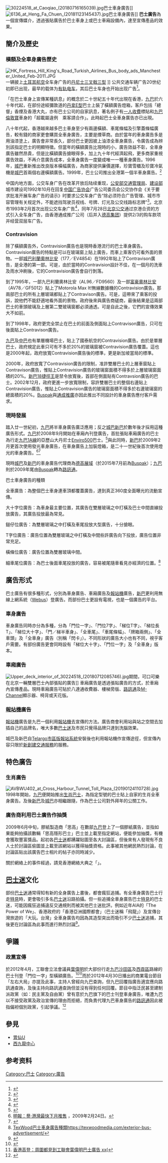 {{globalize/Hong Kong|time=2018-04-19T07:13:45+00:00}}
{{NoteTA
|G1=Transport
}}
[[File:30224518_at_Caoqiao_(20180716165039).jpg|thumb]]巴士車身廣告]]
[[File:6136_at_Heng_Fa_Chuen_(20181123145437).jpg|thumb]]巴士車身廣告]]
'''巴士廣告'''為一個宣傳媒介，透過張貼廣告於巴士車身上或巴士車廂設備內，達至宣傳產品的效果。

==簡介及歷史==
===橫額及全車身廣告歷史===
[[File:HK_Fortress_Hill_King's_Road_Turkish_Airlines_Bus_body_ads_Manchester_United_Feb-2011.JPG|thumb]]一辆披上[[土耳其航空|土耳其航空]]全车身广告的[[丹尼士三叉戟三型|丹尼士三叉戟三型]] ]]
公共交通车辆广告20世纪初即已出现，最早的载体为[[有轨电车|有轨电车]]，其后巴士车身也开始出现广告<ref>{{cite web|url=http://www.shtong.gov.cn/dfz_web/DFZ/Info?idnode=66247&tableName=userobject1a&id=61845|title=上海日用工业品商业志／第十二篇 广告商业／第二章 户外广告／第三节 公交车辆广告|publisher=[[上海市地方志办公室|上海市地方志办公室]]|accessdate=2020-03-15}}</ref>。

「在巴士車身上宣傳某種訊息」的概念於二十世紀五十年代出現在香港，[[九巴|九巴]]於六十年代起，在部份途經彌敦道的[[丹拿E型|丹拿E型]]巴士上裝了橫額廣告燈箱，客戶包括「總督」香煙及香港大丸，亦有巴士公司的自家訊息，著名例子有[[一人收費|一人收費]]標貼和[[九巴|九巴]][[丹拿／利蘭珍寶巴士#倫敦珍寶|倫敦寶]]車身的「超載屬違例　乘客請合作」。此時起巴士全車身廣告亦已出現。

八十年代起，香港越來越多巴士車身至少有兩邊橫額、車尾條幅及引擎蓋條幅廣告，較有錢的商家更會購買全車身廣告，主要是煙草商。由於當年的車身廣告多是用油漆塗上，廣告會非常長久，部份巴士更因披上油漆全車身廣告，令廣告成為辨別該指定巴士的明顯特徵。但當年的橫額廣告比現時的小，廣告效益不彰，全車身廣告雖然昂貴，但是比橫額廣告搶眼得多，加上九十年代經濟起飛，更多商家重視廣告效益，不再介意廣告成本，全車身廣告一度變成唯一一種車身廣告。1996年，[[城巴|城巴]]重新推出改良版本橫幅廣告，為商家提供廉價選擇，珍寶雪櫃及珍寶冷氣機是[[城巴|城巴]]首兩個右邊橫額廣告。1999年，巴士公司推出全港第一個半車身廣告。<ref>{{Cite web |url=http://www.hkitalk.net/HKiTalk2/viewthread.php?tid=520625 |title=hkitalk：全港第一個半車身廣告 |access-date=2013-06-07 |archive-date=2015-06-02 |archive-url=https://web.archive.org/web/20150602035043/http://www.hkitalk.net/HKiTalk2/viewthread.php?tid=520625 |dead-url=no }}</ref>

中国内地方面，公交车身广告在改革开放后陆续重现，[[公安部交通管理局|公安部交通管理局]]、[[建设部|建设部]]城市建设司1992年10月在回复[[中国广告协会|中国广告协会]]广告公司委员会公交协作会《关于要求批准开展车身广告的请示》时要求公交车身广告“除必须符合广告管理、城市市容管理有关规定外，不能遮挡驾驶员视线、号牌、灯光及公交线路标志牌”<ref>{{cite journal|author=公安部交通管理局; 建设部城市建设司|title=关于在公交车身上制作广告问题的答复|journal=中国城市公共交通年鉴|year=1990-1991|publisher=中国城市出版社|isbn=7-5074-0546-X|pages=372}}</ref>。北京市1993年2月首次出现公交车身广告<ref>{{cite journal|title=1993年北京大事记|journal=北京年鉴|year=1994|publisher=北京年鉴社|issn=1002-3658|pages=111-118}}</ref>，同年7月28日[[北京公交|北京公交]]通过京港合资的方式引入全车身广告，由香港通成推广公司（后并入[[德高集团|德高集团]]）提供2/3的购车款项并经营双层车广告。

===Contravision===
除了橫額廣告外，Contravision廣告也是現時香港流行的巴士車身廣告。Contravision廣告的特點是可以在玻璃窗上貼上廣告，而車上乘客仍可看外面的景物。一部[[城巴|城巴]][[利蘭奧林比安|利蘭奧林比安]]（177／EV4854）在1992年貼上了Contravison廣告，是全港的第一部。可是，由於當時的Contravision設計不佳，在一個月的洗車及雨水沖刷後，它的Contravision廣告會自行剝落。

到了1995年，一部九巴利蘭奧林比安（AL96／FD9560）及一部[[富豪奧林比安|富豪奧林比安]]（AV78／GF5012）貼上了Motorola Max It!無線數據機的Contravision廣告。那兩部巴士的所有上層玻璃都貼上了Contravison廣告。可是，這帶來了乘客的投訴，說他們不能舒適地看外面的景物。政府後來與廣告商磋商，最後結果是這兩部巴士的車頭玻璃及上層第二雙玻璃窗都必須通透。可是自此之後，它們的宣傳效果大不如前。

到了1998年，政府更完全禁止在巴士的前面及側面貼上Contravison廣告，只可在後面貼上Contravison廣告。

[[九巴|九巴]]及[[中巴|中巴]]也有單層機場巴士，貼上了國泰航空的Contravision廣告。由於是單層巴士，政府規定此車只可有不多於20%的玻璃窗被Contravision廣告覆蓋。這也是2000年起，政府放寬Contravision廣告後的標準，更是新加坡當局的標準。

2000年，政府放寬了Contravision廣告的限制，准許雙層巴士的上層車窗貼上Contravison廣告，惟貼上Contravision廣告的玻璃窗面積不得多於上層玻璃窗面積的20%。[[新巴18線|新巴18捷徑王]]是禁令放寬後，首部在側面貼有Contravsion廣告的巴士。2002年12月，政府更進一步放寬限制，容許雙層巴士的整個右邊貼上Contravision廣告，惟貼上Contravision廣告的玻璃窗面積不得多於右邊玻璃窗的總面積的20%。[[Buspak|Buspak]]與[[通成推廣|通成推廣]]亦因此推出不同設計的車身廣告應付客戶需求。

===現時發展===
踏入廿一世紀初，[[九巴|九巴]]將半車身廣告廣泛應用；反之[[城巴|城巴]][[新巴|新巴]]於數年後才採用這種廣告形式。[[九巴|九巴]]於2008年9月開始在車廂內刊登廣告，首批張貼車廂廣告的巴士為行走[[九巴1A線|九巴1A線]]的亞歷山大丹尼士[[Enviro500|Enviro500]]巴士。<ref>{{Cite web |url=http://www.discuss.com.hk/viewthread.php?tid=8362574 |title=香港討論區：(轉貼)鴻福堂x九巴 首度合作創雙贏 |access-date=2013-06-07 |archive-date=2016-03-04 |archive-url=https://web.archive.org/web/20160304130251/http://www.discuss.com.hk/viewthread.php?tid=8362574 |dead-url=no }}</ref>與此同時，[[新巴|新巴]]於2009年2月更首次使用發光車身廣告，在車身廣告上加裝燈箱，是二十一世紀後首次使用燈光的車身廣告。<ref>[http://www.mpfinance.com/htm/Finance/20090224/News/la_lab1.htm 明報：譽‧港灣最快下月推售] {{Wayback|url=http://www.mpfinance.com/htm/Finance/20090224/News/la_lab1.htm |date=20160304135450 }}，2009年2月24日。</ref><ref>{{Cite web |url=http://www.shkp.com/zh-hk/scripts/news/news_press_detail.php?press_id=3880 |title=新鴻基地產：「譽．港灣」前期軟銷攻勢全面展開 預期斥資約 $2,000 萬 全港首創 EL 發光巴士 展示都會新生活魅力 |access-date=2013-06-07 |archive-date=2010-06-29 |archive-url=https://web.archive.org/web/20100629050719/http://www.shkp.com/zh-hk/scripts/news/news_press_detail.php?press_id=3880 |dead-url=yes }}</ref>

現時[[城巴|城巴]]及[[新巴|新巴]]的車身廣告代理商為[[德高展域|德高展域]]（於2015年7月前為[[Buspak|Buspak]]）；[[九巴|九巴]]則於2009年尾由[[Buspak|Buspak]]轉為[[路訊通|路訊通]]。


巴士車身廣告的種類

全車廣告：為整個巴士車身連車頂都覆蓋廣告，達到真正360度全面曝光的流動宣傳。

大十字位廣告：為車身最主要位置，其廣告在雙層玻璃之中打橫及巴士中間直線投放廣告，其廣告投放最為常見。

鎚仔位廣告：為雙層玻璃之中打橫及車尾投放大型廣告，十分搶眼。

T字位廣告：廣告位置為雙層玻璃之中打橫及中間些許廣告向下投放，廣告位置非常充足。

橫條位廣告：廣告位置為雙層玻璃中間。

細車尾位廣告：為巴士後面車尾投放的廣告，容易被尾隨車看見亦經濟的位置。<ref>[[TexWood巴士車身廣告種類https:/texwoodmedia.com/exterior-bus-advertisement/|TexWood巴士車身廣告種類https://texwoodmedia.com/exterior-bus-advertisement/]]</ref>

==廣告形式==
巴士廣告有很多種形式，分別為車身廣告、車廂廣告及[[報站機|報站機]]廣告，[[新巴|新巴]]更利用無線上網系統（[[Webus|Webus]]）登廣告。而部份巴士更設有電視，也是一個廣告的平台。
===車身廣告===
車身廣告同時亦分為多種，分為「門位一字」、「門位7字」、「梯位T字」、「梯位長T」、「梯位大十字」、「門／梯半車身」、「全車尾」、「車尾條幅」、「牌箱兩側」、「全車頭」及「全車身」廣告（別稱「閃卡」）。不同形狀的廣告大小也有不同，視乎客戶需要。有部份廣告更會同時設有「梯位大十字」、「門位一字」及「全車身」版本。

===車廂廣告===
[[File:Upper_deck_interior_of_30224518_(20180712085746).jpg|thumb]]期間，可口可樂在北京一輛雙層巴士內部張貼的廣告]]
車廂廣告是透過張貼廣告的方式，於車廂內宣傳產品。現時車廂廣告可貼於八達通收費器、樓梯旁版、[[路訊通|路訊通]]及[[buzplay|M-Channel]]顯示器、椅背或天花版。

===[[報站機|報站機]]廣告===

[[報站機|報站機]]廣告是九巴一個利用[[報站機|報站機]]去宣傳的方法。廣告商會利用站與站之空間去加插自己的品牌名，唯大多數[[巴士迷|巴士迷]]及市民只覺得品牌只達到洗腦效果。

城巴及新巴自[[報站機#Telargo市區版報站器|Telargo市區版報站系統]]安裝後也利用報站機作宣傳途徑，但宣傳內容只限於[[新創建交通服務|新創建交通服務]]的服務。

==特色廣告==
===生肖廣告===
[[File:AVBWU402_at_Cross_Harbour_Tunnel_Toll_Plaza_(20190124110728).jpg|thumb]]
1998年開始，[[九巴|九巴]]便開始推出[[生肖巴士|生肖巴士]]，為指定型號的巴士貼上自家的生肖全車身廣告。及後[[新巴|新巴]]及[[城巴|城巴]]亦相繼跟隨，作為巴士公司對外拜年的公關工作。

===廣告商利用巴士廣告作抽獎===
<!-- 檔案不存在 [[Image:MM3327-112.jpg|250px]] -->
2009年6月中旬，膠紙製造商「思高」在數部[[九巴|九巴]]登上了一個膠紙廣告，並指如果能夠拍攝該數輛「思高隱形巴士」巴士並上載至指定網站，便能參加抽獎，有機會獲取豐富獎品。起初各[[巴士迷|巴士迷]]都踴躍貼圖至各大討論區，但後來有人發現有不良人士於討論區偷圖並上載至該網站以獲得抽獎資格。此事被其他網民熱烈討論，在討論區貼出該廣告巴士相片的帖子亦同時減少。

關於網絡上的事件經過，請見香港網絡大典之「」。

==[[巴士迷|巴士迷]]文化==
部份[[巴士迷|巴士迷]]通常得知有新的全身廣告上畫後，都會瘋狂追捕。有全車身廣告巴士行走[[特見|特見]]時，更會吸引多名[[巴士迷|巴士迷]]沿路拍攝。但一些追捕全車身廣告巴士[[特見|特見]]的巴士迷，可能因瘋狂追捕違反交通規則而被其他巴士迷批評。例如近年AIA的「The Power of We」、香港政府的「香港亞洲國際都會」（巴士迷稱「飛龍」）及宣傳台灣旅遊的「大玩。台灣」全車身廣告均因為其造型突出而吸引不少[[巴士迷|巴士迷]]追捕，其後更在討論區為此事而進行熱烈討論<ref>{{Cite web |url=http://www.hkbf.org/t335792.htm |title=香港巴士論壇：我是廣告 不是分店 |access-date=2013-06-07 |archive-date=2010-06-27 |archive-url=https://web.archive.org/web/20100627013933/http://www.hkbf.org/t335792.htm |dead-url=no }}</ref>。

==爭議==
===政黨宣傳===
於2012年4月，工聯會立法會議員[[葉偉明|葉偉明]]於大部份行走[[九巴|九巴]][[沙田區|沙田區]]及[[西貢區|西貢區]]路線的巴士刊登「門位一字」型橫額廣告。<ref>{{Cite web |url=http://www.hkitalk.net/HKiTalk2/thread-683093-1-3.html |title=HKiTalk：新廣告 : 工聯會 |access-date=2013-06-07 |archive-date=2015-06-02 |archive-url=https://web.archive.org/web/20150602034648/http://www.hkitalk.net/HKiTalk2/thread-683093-1-3.html |dead-url=no }}</ref><ref>[http://forum3.hkgolden.com/view.aspx?message=3681124 香港高登：周圍都見到工聯會葉偉明巴士廣告 xx(]</ref>而於2012年4月30日播出的商業電台節目「左右大局」亦提及此事，主持人曾經向九巴查詢，但九巴回覆指廣告適宜應向路訊通查詢，及後主持向路訊通查詢但並沒有得到任何回覆。節目中指泛民甚至建制派政黨（如：民主黨及自由黨）曾有意於九巴旗下的巴士刊登車身廣告，唯遭九巴以不接受政黨及政治宣傳的理由而拒絕，而負責代理九巴車身廣告的[[路訊通|路訊通]]因此被指偏袒個別政黨，引起爭議。<ref>{{Cite web |url=http://www.uwants.com/viewthread.php?tid=14529009 |title=Uwants：881 左右大局 - 2012-04-30 |access-date=2013-06-07 |archive-date=2016-03-04 |archive-url=https://web.archive.org/web/20160304211905/http://www.uwants.com/viewthread.php?tid=14529009 |dead-url=no }}</ref>

==參見==
* [[胃仙U|胃仙U]]
* [[西九龍中心|西九龍中心]]

==参考资料==
{{Reflist|30em}}

{{Buses}}

[[Category:巴士|Category:巴士]]
[[Category:廣告|Category:廣告]]